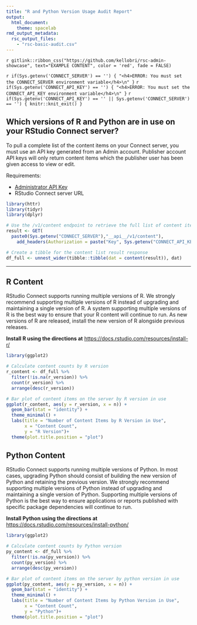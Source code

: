 ```yaml
---
title: "R and Python Version Usage Audit Report"
output: 
  html_document:
    theme: spacelab
rmd_output_metadata:
  rsc_output_files:
    - "rsc-basic-audit.csv"
---
```


`r gitlink::ribbon_css("https://github.com/kellobri/rsc-admin-showcase", text="EXAMPLE CONTENT", color = 'red', fade = FALSE)`

`r if(Sys.getenv('CONNECT_SERVER') == '') { "<h4>ERROR: You must set the CONNECT_SERVER environment variable</h4>\n" }`
`r if(Sys.getenv('CONNECT_API_KEY') == '') { "<h4>ERROR: You must set the CONNECT_API_KEY environment variable</h4>\n" }`
`r if(Sys.getenv('CONNECT_API_KEY') == '' || Sys.getenv('CONNECT_SERVER') == '') { knitr::knit_exit() }`

## Which versions of R and Python are in use on your RStudio Connect server?

To pull a complete list of the content items on your Connect server, you must use an API key generated from an Admin account. Publisher account API keys will only return content items which the publisher user has been given access to view or edit.

Requirements:

- [Administrator API Key](https://docs.rstudio.com/connect/user/api-keys/#api-keys-creating){target="_blank"}
- RStudio Connect server URL

```r
library(httr)
library(tidyr)
library(dplyr)

# Use the /v1/content endpoint to retrieve the full list of content items
result <- GET(
  paste0(Sys.getenv("CONNECT_SERVER"),"__api__/v1/content"),
    add_headers(Authorization = paste("Key", Sys.getenv("CONNECT_API_KEY"))))

# Create a tibble for the content list result response
df_full <- unnest_wider(tibble::tibble(dat = content(result)), dat) 
```

---

## R Content

RStudio Connect supports running multiple versions of R. We strongly recommend supporting multiple versions of R instead of upgrading and maintaining a single version of R. A system supporting multiple versions of R is the best way to ensure that your R content will continue to run. As new versions of R are released, install the new version of R alongside previous releases.

**Install R using the directions at** [https://docs.rstudio.com/resources/install-r/](https://docs.rstudio.com/resources/install-r/){target="_blank"}

```r
library(ggplot2)

# Calculate content counts by R version
r_content <- df_full %>%
  filter(!is.na(r_version)) %>%
  count(r_version) %>%
  arrange(desc(r_version))

# Bar plot of content items on the server by R version in use 
ggplot(r_content, aes(y = r_version, x = n)) +
  geom_bar(stat = "identity") + 
  theme_minimal() + 
  labs(title = "Number of Content Items by R Version in Use",
       x = "Content Count",
       y = "R Version")+
  theme(plot.title.position = "plot")
```

## Python Content

RStudio Connect supports running multiple versions of Python. In most cases, upgrading Python should consist of building the new version of Python and retaining the previous version. We strongly recommend supporting multiple versions of Python instead of upgrading and maintaining a single version of Python. Supporting multiple versions of Python is the best way to ensure applications or reports published with specific package dependencies will continue to run.

**Install Python using the directions at** [https://docs.rstudio.com/resources/install-python/](https://docs.rstudio.com/resources/install-python/){target="_blank"}

```r
library(ggplot2)

# Calculate content counts by Python version
py_content <- df_full %>%
  filter(!is.na(py_version)) %>%
  count(py_version) %>%
  arrange(desc(py_version))

# Bar plot of content items on the server by python version in use 
ggplot(py_content, aes(y = py_version, x = n)) +
  geom_bar(stat = "identity") + 
  theme_minimal() + 
  labs(title = "Number of Content Items by Python Version in Use",
       x = "Content Count",
       y = "Python")+
  theme(plot.title.position = "plot")
```
